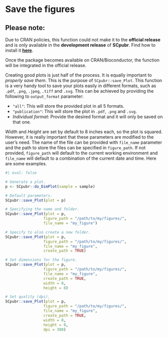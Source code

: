 # Save the figures {.unnumbered}

::: callout-warning
## Please note:

Due to CRAN policies, this function could not make it to the **official release** and is only available in the **development release** of **SCpubr**. Find how to install it [**here**](https://github.com/enblacar/SCpubr/releases/tag/v1.0.4-dev-stable).

Once the package becomes available on CRAN/Bioconductor, the function will be integrated in the official release.
:::

Creating good plots is just half of the process. It is equally important to *properly save them*. This is the purpose of `SCpubr::save_Plot`. This function is a very handy tool to save your plots easily in different formats, such as `.pdf`, `.png`, `.jpeg`, `.tiff` and `.svg`. This can be achieved by providing the following to `output_format` parameter:

-   `"all"`: This will store the provided plot in all 5 formats.
-   `"publication"`: This will store the plot in `.pdf`, `.png` and `.svg`.
-   *Individual format*: Provide the desired format and it will only be saved on that one.

*Width* and *Height* are set by default to 8 inches each, so the plot is squared. However, it is really important that these parameters are modified to the user's need. The name of the file can be provided with `file_name` parameter and the path to store the files can be specified in `figure_path`. If not provided, `figure_path` will default to the current working environment and `file_name` will default to a combination of the current date and time. Here are some examples.

```r
#| eval: false

# Generate a plot.
p <- SCpubr::do_DimPlot(sample = sample)

# Default parameters.
SCpubr::save_Plot(plot = p)

# Specifying the name and folder.
SCpubr::save_Plot(plot = p,
                 figure_path = "/path/to/my/figures/",
                 file_name = "my_figure")

# Specify to also create a new folder.
SCpubr::save_Plot(plot = p,
                 figure_path = "/path/to/my/figures/",
                 file_name = "my_figure",
                 create_path = TRUE)

# Set dimensions for the figure.
SCpubr::save_Plot(plot = p,
                 figure_path = "/path/to/my/figures/",
                 file_name = "my_figure",
                 create_path = TRUE,
                 width = 8,
                 height = 8)

# Set quality (dpi).
SCpubr::save_Plot(plot = p,
                 figure_path = "/path/to/my/figures/",
                 file_name = "my_figure",
                 create_path = TRUE,
                 width = 8,
                 height = 8,
                 dpi = 300)
```
